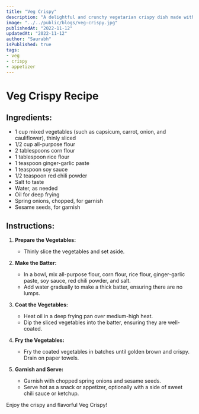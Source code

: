 ```yaml
---
title: "Veg Crispy"
description: "A delightful and crunchy vegetarian crispy dish made with a colorful assortment of vegetables, perfect as a snack or appetizer."
image: "../../public/blogs/veg-crispy.jpg"
publishedAt: "2022-11-12"
updatedAt: "2022-11-12"
author: "Saurabh"
isPublished: true
tags:
- veg
- crispy
- appetizer
---
```


# Veg Crispy Recipe

## Ingredients:
- 1 cup mixed vegetables (such as capsicum, carrot, onion, and cauliflower), thinly sliced
- 1/2 cup all-purpose flour
- 2 tablespoons corn flour
- 1 tablespoon rice flour
- 1 teaspoon ginger-garlic paste
- 1 teaspoon soy sauce
- 1/2 teaspoon red chili powder
- Salt to taste
- Water, as needed
- Oil for deep frying
- Spring onions, chopped, for garnish
- Sesame seeds, for garnish

## Instructions:

1. **Prepare the Vegetables:**
   - Thinly slice the vegetables and set aside.

2. **Make the Batter:**
   - In a bowl, mix all-purpose flour, corn flour, rice flour, ginger-garlic paste, soy sauce, red chili powder, and salt.
   - Add water gradually to make a thick batter, ensuring there are no lumps.

3. **Coat the Vegetables:**
   - Heat oil in a deep frying pan over medium-high heat.
   - Dip the sliced vegetables into the batter, ensuring they are well-coated.

4. **Fry the Vegetables:**
   - Fry the coated vegetables in batches until golden brown and crispy. Drain on paper towels.

5. **Garnish and Serve:**
   - Garnish with chopped spring onions and sesame seeds.
   - Serve hot as a snack or appetizer, optionally with a side of sweet chili sauce or ketchup.

Enjoy the crispy and flavorful Veg Crispy!

